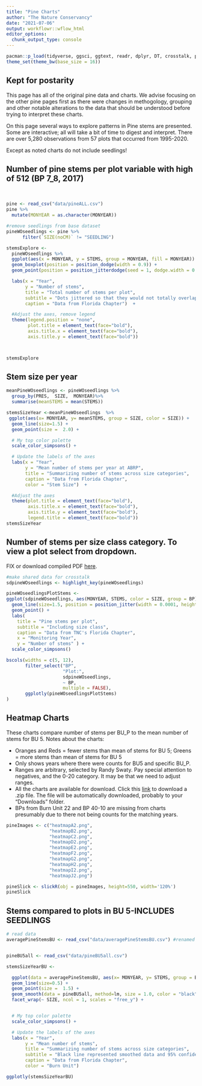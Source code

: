 ```yaml
---
title: "Pine Charts"
author: "The Nature Conservancy"
date: "2021-07-06"
output: workflowr::wflow_html
editor_options:
  chunk_output_type: console
---
```



```r
pacman::p_load(tidyverse, ggsci, ggtext, readr, dplyr, DT, crosstalk, plotly, ggforce, slickR)
theme_set(theme_bw(base_size = 16))
```

## Kept for postarity
This page has all of the original pine data and charts.  We advise focusing on the other pine pages first as there were changes in methogology, grouping and other notable alterations to the data that should be understood before trying to interpret these charts.  

On this page several ways to explore patterns in Pine stems are presented.  Some are interactive; all will take a bit of time to digest and interpret.  There are over 5,280 observations from 57 plots that occurred from 1995-2020.

Except as noted charts do not include seedlings!


## Number of pine stems per plot variable with high of 512 (BP 7_8, 2017)

<br>

```r

pine <- read_csv("data/pineALL.csv")
pine %>%
  mutate(MONYEAR = as.character(MONYEAR))

#remove seedlings from base dataset
pineWOseedlings <- pine %>%
      filter(`SIZE(noCM)` != "SEEDLING")
```


```r

stemsExplore <-
  pineWOseedlings %>%
  ggplot(aes(x = MONYEAR, y = STEMS, group = MONYEAR, fill = MONYEAR)) +
  geom_boxplot(position = position_dodge(width = 0.9)) +
  geom_point(position = position_jitterdodge(seed = 1, dodge.width = 0.9)) +

  labs(x = "Year",
       y = "Number of stems",
       title = "Total number of stems per plot",
       subtitle = "Dots jittered so that they would not totally overlap",
       caption = "Data from Florida Chapter")  +

  #Adjust the axes, remove legend
  theme(legend.position = "none",
        plot.title = element_text(face="bold"),
        axis.title.x = element_text(face="bold"),
        axis.title.y = element_text(face="bold"))



stemsExplore


```

## Stem size per year

```r

meanPineWOseedlings <- pineWOseedlings %>%
  group_by(PRES,  SIZE,  MONYEAR)%>%
  summarise(meanSTEMS = mean(STEMS))
```


```r
stemsSizeYear <-meanPineWOseedlings  %>%
 ggplot(aes(x= MONYEAR, y= meanSTEMS, group = SIZE, color = SIZE)) +
  geom_line(size=1.5) +
  geom_point(size =  2.0) +

  # My top color palette
  scale_color_simpsons() +

  # Update the labels of the axes
  labs(x = "Year",
       y = "Mean number of stems per year at ABRP",
       title = "Summarizing number of stems across size categories",
       caption = "Data from Florida Chapter",
       color = "Stem Size")  +

  #Adjust the axes
  theme(plot.title = element_text(face="bold"),
        axis.title.x = element_text(face="bold"),
        axis.title.y = element_text(face="bold"),
        legend.title = element_text(face="bold"))
stemsSizeYear
```



## Number of stems per size class category.  To view a plot select from dropdown. 


FIX or download compiled PDF [here](https://github.com/rswaty/ABRPweb/raw/master/pineStemCharts.pdf). 

```r
#make shared data for crosstalk
sdpineWOseedlings <- highlight_key(pineWOseedlings)

```


```r
pineWOseedlingsPlotStems <-  
ggplot(sdpineWOseedlings, aes(MONYEAR, STEMS, color = SIZE, group = BP)) +
  geom_line(size=1.5, position = position_jitter(width = 0.0001, height = 1.0)) +
  geom_point() +
  labs(
    title = "Pine stems per plot",
    subtitle = "Including size class",
    caption = "Data from TNC's Florida Chapter",
    x = "Monitoring Year",
    y = "Number of stems" ) +
  scale_color_simpsons()

bscols(widths = c(5, 12),
       filter_select("BP", 
                     "Plot:", 
                     sdpineWOseedlings, 
                     ~ BP,
                     multiple = FALSE),
       ggplotly(pineWOseedlingsPlotStems)
)

```



## Heatmap Charts 

These charts compare number of stems per BU_P to the mean number of stems for BU 5.  Notes about the charts:

* Oranges and Reds = fewer stems than mean of stems for BU 5; Greens = more stems than mean of stems for BU 5
* Only shows years where there were counts for BU5 and specific BU_P.
* Ranges are arbitrary, selected by Randy Swaty.  Pay special attention to negatives, and the 0-20 category.  It may be that we need to adjust ranges.
* All the charts are available for download.  Click this [link](https://github.com/rswaty/ABRPweb/raw/master/pineHeatmaps.zip) to download a .zip file.  The file will be automatically downloaded, probably to your "Downloads" folder.
* BPs from Burn Unit 22 and BP 40-10 are missing from charts presumably due to there not being counts for the matching years. 


```r

pineImages <- c("heatmapA2.png", 
                "heatmapB2.png",
                "heatmapC2.png",
                "heatmapD2.png",
                "heatmapE2.png",
                "heatmapF2.png",
                "heatmapG2.png",
                "heatmapH2.png",
                "heatmapI2.png",
                "heatmapJ2.png")

```



```r

pineSlick <- slickR(obj = pineImages, height=550, width='120%') 
pineSlick

```


## Stems compared to plots in BU 5-INCLUDES SEEDLINGS

```r

# read data
averagePineStemsBU <- read_csv("data/averagePineStemsBU.csv") #renamed AVERAGE_STEMS to STEMS


pineBU5all <- read_csv("data/pineBU5all.csv")
```


```r
stemsSizeYearBU <-

  ggplot(data = averagePineStemsBU, aes(x= MONYEAR, y= STEMS, group = BU, color = as.factor(BU))) +
  geom_line(size=0.5) +
  geom_point(size =  1.5) +
  geom_smooth(data = pineBU5all, method=lm, size = 1.0, color = "black" ) +
  facet_wrap(~ SIZE, ncol = 1, scales = "free_y") +


  # My top color palette
  scale_color_simpsons() +

  # Update the labels of the axes
  labs(x = "Year",
       y = "Mean number of stems",
       title = "Summarizing number of stems across size categories",
       subtitle = "Black line represented smoothed data and 95% confidence interval from BU 5", 
       caption = "Data from Florida Chapter",
       color = "Burn Unit") 

ggplotly(stemsSizeYearBU)
```









